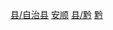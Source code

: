{{Catnav|頁面分類|...|地级市|贵州地州市|贵州地级市|安顺|安顺行政区划|安顺区县}}
{{Catnav|頁面分類|...|地级行政区|贵州地州市|贵州各地州市行政区划|安顺行政区划|安顺区县}}
{{Catnav|頁面分類|...|中国县份|中国各省县份|贵州县份|贵州省民族自治县}}
{{Catnav|頁面分類|...|县级行政区|中国县份|中国民族自治县|贵州省民族自治县}}
{{Catnav|頁面分類|...|布依族|中国布依族自治地方}}
{{Catnav|頁面分類|...|苗族|中国苗族自治地方|中国苗族自治县}}

{{catmore|镇宁布依族苗族自治县|贵州省镇宁布依族苗族自治县}}
[[Category:安顺区县|县/自治县]]
[[Category:贵州省民族自治县|安顺]]
[[Category:中国布依族自治地方|县/黔]]
[[Category:中国苗族自治县|黔]]